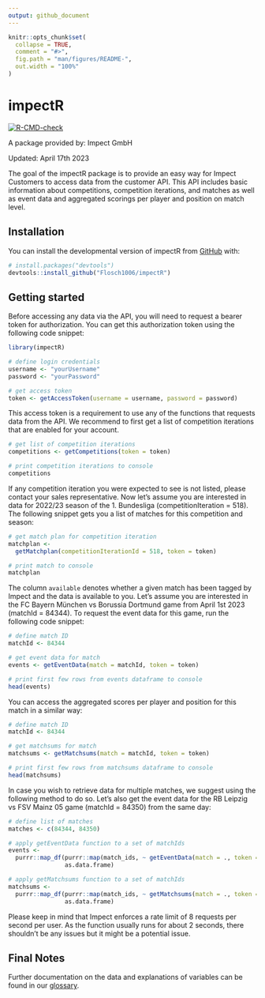 ```yaml
---
output: github_document
---
```


<!-- README.md is generated from README.Rmd. Please edit that file -->

```r
knitr::opts_chunk$set(
  collapse = TRUE,
  comment = "#>",
  fig.path = "man/figures/README-",
  out.width = "100%"
)
```

# impectR

<!-- badges: start -->
[![R-CMD-check](https://github.com/Flosch1006/impectR/actions/workflows/check-release.yaml/badge.svg)](https://github.com/Flosch1006/impectR/actions/workflows/check-release.yaml)
<!-- badges: end -->

A package provided by: Impect GmbH

Updated: April 17th 2023

The goal of the impectR package is to provide an easy way for Impect Customers
to access data from the customer API. This API includes basic information about
competitions, competition iterations, and matches as well as event data and
aggregated scorings per player and position on match level.

## Installation

You can install the developmental version of impectR from
[GitHub](https://github.com/) with:

``` r
# install.packages("devtools")
devtools::install_github("Flosch1006/impectR")
```

## Getting started

Before accessing any data via the API, you will need to request a bearer token
for authorization. You can get this authorization token using the following code
snippet:

```r
library(impectR)

# define login credentials
username <- "yourUsername"
password <- "yourPassword"

# get access token
token <- getAccessToken(username = username, password = password)
```

This access token is a requirement to use any of the functions that requests
data from the API. We recommend to first get a list of competition iterations
that are enabled for your account.

```r
# get list of competition iterations
competitions <- getCompetitions(token = token)

# print competition iterations to console
competitions
```

If any competition iteration you were expected to see is not listed, please
contact your sales representative. Now let's assume you are interested in data
for 2022/23 season of the 1. Bundesliga (competitionIteration = 518). The
following snippet gets you a list of matches for this competition and season:

``` r
# get match plan for competition iteration
matchplan <-
  getMatchplan(competitionIterationId = 518, token = token)

# print match to console
matchplan
```

The column `available` denotes whether a given match has been tagged by Impect
and the data is available to you. Let's assume you are interested in the FC
Bayern München vs Borussia Dortmund game from April 1st 2023 (matchId = 84344).
To request the event data for this game, run the following code snippet:

```r
# define match ID
matchId <- 84344

# get event data for match
events <- getEventData(match = matchId, token = token)

# print first few rows from events dataframe to console
head(events)
```

You can access the aggregated scores per player and position for this match in
a similar way:

```r
# define match ID
matchId <- 84344

# get matchsums for match
matchsums <- getMatchsums(match = matchId, token = token)

# print first few rows from matchsums dataframe to console
head(matchsums)
```

In case you wish to retrieve data for multiple matches, we suggest using the
following method to do so. Let's also get the event data for the RB Leipzig vs
FSV Mainz 05 game (matchId = 84350) from the same day:

```r
# define list of matches
matches <- c(84344, 84350)

# apply getEventData function to a set of matchIds
events <-
  purrr::map_df(purrr::map(match_ids, ~ getEventData(match = ., token = token)),
                as.data.frame)

# apply getMatchsums function to a set of matchIds
matchsums <-
  purrr::map_df(purrr::map(match_ids, ~ getMatchsums(match = ., token = token)),
                as.data.frame)

```

Please keep in mind that Impect enforces a rate limit of 8 requests per second
per user. As the function usually runs for about 2 seconds, there shouldn't be
any issues but it might be a potential issue.

## Final Notes

Further documentation on the data and explanations of variables can be found in our [glossary](https://glossary.impect.com/).
